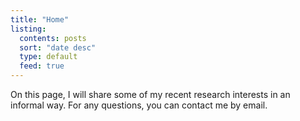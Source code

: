 ```yaml
---
title: "Home"
listing:
  contents: posts
  sort: "date desc"
  type: default
  feed: true
---
```


On this page, I will share some of my recent research interests in an informal way. For any questions, you can contact me by email.
